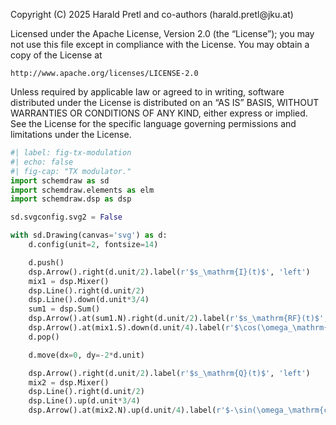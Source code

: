 ::: {.content-hidden}
Copyright (C) 2025 Harald Pretl and co-authors (harald.pretl@jku.at)

Licensed under the Apache License, Version 2.0 (the "License");
you may not use this file except in compliance with the License.
You may obtain a copy of the License at

    http://www.apache.org/licenses/LICENSE-2.0

Unless required by applicable law or agreed to in writing, software
distributed under the License is distributed on an "AS IS" BASIS,
WITHOUT WARRANTIES OR CONDITIONS OF ANY KIND, either express or implied.
See the License for the specific language governing permissions and
limitations under the License.
:::

```python
#| label: fig-tx-modulation
#| echo: false
#| fig-cap: "TX modulator." 
import schemdraw as sd
import schemdraw.elements as elm
import schemdraw.dsp as dsp

sd.svgconfig.svg2 = False

with sd.Drawing(canvas='svg') as d:
    d.config(unit=2, fontsize=14)

    d.push()
    dsp.Arrow().right(d.unit/2).label(r'$s_\mathrm{I}(t)$', 'left')
    mix1 = dsp.Mixer()
    dsp.Line().right(d.unit/2)
    dsp.Line().down(d.unit*3/4)
    sum1 = dsp.Sum()
    dsp.Arrow().at(sum1.N).right(d.unit/2).label(r'$s_\mathrm{RF}(t)$', 'right')
    dsp.Arrow().at(mix1.S).down(d.unit/4).label(r'$\cos(\omega_\mathrm{c} t)$', 'left').reverse()
    d.pop()

    d.move(dx=0, dy=-2*d.unit)

    dsp.Arrow().right(d.unit/2).label(r'$s_\mathrm{Q}(t)$', 'left')
    mix2 = dsp.Mixer()
    dsp.Line().right(d.unit/2)
    dsp.Line().up(d.unit*3/4)
    dsp.Arrow().at(mix2.N).up(d.unit/4).label(r'$-\sin(\omega_\mathrm{c} t)$', 'right').reverse()
```
